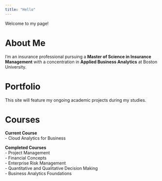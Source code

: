 ```yaml
---
title: "Hello"
---
```

Welcome to my page!

# About Me  

I'm an insurance professional pursuing a **Master of Science in Insurance Management** with a concentration in **Applied Business Analytics** at Boston University.  

# Portfolio  

This site will feature my ongoing academic projects during my studies.  

# Courses  

**Current Course**  
- Cloud Analytics for Business  

**Completed Courses**  
- Project Management  
- Financial Concepts  
- Enterprise Risk Management  
- Quantitative and Qualitative Decision Making  
- Business Analytics Foundations  


